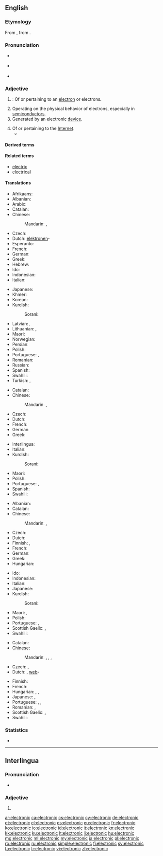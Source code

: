 ==English==

===Etymology===
From {{etyl|la|en}} {{term|electrinus||made of amber|lang=la}}, from {{etyl|grc|en}}  {{term|ἤλεκτρον||amber|tr=ēlektron|lang=grc|sc=polytonic}}.

===Pronunciation===
* {{a|RP}} {{IPA|/ˌɛl.ɛkˈtɹɒn.ɪk/|/ˌɛl.ɪkˈtɹɒn.ɪk/|/ɪˌlɛkˈtɹɒn.ɪk/}}
* {{a|US}} {{IPA|/ɪˌlɛkˈtɹɑː.nɪk/|/ˌiː.lɛkˈtɹɑː.nɪk/}}
* {{audio|en-us-electronic.ogg|Audio (US)|lang=en}}

===Adjective===
{{en-adj|-}}

# {{context|physics|chemistry|lang=en}}: Of or pertaining to an [[electron]] or electrons.
# Operating on the physical behavior of electrons, especially in [[semiconductor]]s.
# Generated by an electronic [[device]].
#: {{usex|'''electronic''' music|lang=en}}
# Of or pertaining to the [[Internet]].
#* {{quote-magazine|title=No hiding place
|date=2013-05-25|volume=407|issue=8837|page=74|magazine={{w|The Economist}}
|url=http://www.economist.com/news/science-and-technology/21578357-plan-assess-peoples-personal-characteristics-their-twitter-streams-no
|passage=In America alone, people spent $170 billion on “direct marketing”—junk mail of both the physical and '''electronic''' varieties—last year. Yet of those who received unsolicited adverts through the post, only 3% bought anything as a result.}}

====Derived terms====
{{lookfrom|electronic}}

====Related terms====
* [[electric]]
* [[electrical]]

====Translations====
{{trans-top|pertaining to electrons}}
* Afrikaans: {{t|af|elektroniese}}
* Albanian: {{t|sq|elektronik|m}}
* Arabic: {{t|ar|إلكتروني|tr='iliktruuniy}}
* Catalan: {{t+|ca|electrònic}}
* Chinese:
*: Mandarin: {{t+|cmn|電子|alt=電子的|tr=diànzǐ de|sc=Hani}}, {{t+|cmn|电子|alt=电子的|tr=diànzǐ de|sc=Hani}}
* Czech: {{t|cs|elektronový}}
* Dutch: [[elektronen]]-
* Esperanto: {{t|eo|elektronika}}
* French: {{t+|fr|électronique}}
* German: {{t+|de|elektronisch}}
* Greek: {{t+|el|ηλεκτρονιακός|tr=ilektroniakós|sc=Grek}}
* Hebrew: {{t|he|אלקטרוני|tr=elektróni}}
* Ido: {{t|io|elektronala}}
* Indonesian: {{t+|id|elektronik}}
* Italian: {{t+|it|elettronico}}
{{trans-mid}}
* Japanese: {{t+|ja|電子|tr=でんし, denshi}}
* Khmer: {{t|km|អស្យាណូ|sc=Khmr|tr=a’syaanoo}}
* Korean: {{t+|ko|전자|tr=jeonja|sc=Hang}}
* Kurdish:
*: Sorani: {{t|ku|ئه‌لیکترۆنی|tr=elictroni|sc=ku-Arab}}
* Latvian: {{t|lv|elektonisks|m}}, {{t|lv|elektroniska|f}}
* Lithuanian: {{t|lt|elektoninis|m}}, {{t|lt|elekroninė|f}}
* Maori: {{t|mi|tāhiko}}
* Norwegian: {{t+|no|elektronisk}}
* Persian: {{t+|fa|الکترونی|tr=elekteroni|sc=fa-Arab}}
* Polish: {{t|pl|elektronowy|m}}
* Portuguese: {{t+|pt|eletrónico}} {{qualifier|Portugal}}, {{t+|pt|eletrônico}} {{qualifier|Brazil}}
* Romanian: {{t+|ro|electronic}}
* Russian: {{t+|ru|электронный|tr=elektrónnyj}}
* Spanish: {{t+|es|electrónico}}
* Swahili: {{t+|sw|ektroniki}}
* Turkish: {{t+|tr|elektronik}}, {{t|tr|çıncalık}}
{{trans-bottom}}

{{trans-top|operating on behavior of electrons}}
* Catalan: {{t+|ca|electrònic}}
* Chinese:
*: Mandarin: {{t+|cmn|電子|alt=電子的|tr=diànzǐ de|sc=Hani}}, {{t+|cmn|电子|alt=电子的|tr=diànzǐ de|sc=Hani}}
* Czech: {{t|cs|elektronový}}
* Dutch: {{t+|nl|elektronisch}}
* French: {{t+|fr|électronique|m|f}}
* German: {{t+|de|elektronisch}}
* Greek: {{t+|el|ηλεκτρονικός|tr=ilektronikós|sc=Grek}}
{{trans-mid}}
* Interlingua: {{t|ia|electronic}}
* Italian: {{t+|it|elettronico}}
* Kurdish:
*: Sorani: {{t|ku|ئه‌لیکترۆنی|tr=elictroni|sc=ku-Arab}}
* Maori: {{t|mi|tāhiko}}
* Polish: {{t+|pl|elektroniczny|m}}
* Portuguese: {{t+|pt|eletrónico}} {{qualifier|Portugal}}, {{t+|pt|eletrônico}} {{qualifier|Brazil}}
* Spanish: {{t+|es|electrónico}}
* Swahili: {{t+|sw|ektroniki}}
{{trans-bottom}}

{{trans-top|generated by electronic device}}
* Albanian: {{t|sq|elektronik|m}}
* Catalan: {{t+|ca|electrònic}}
* Chinese:
*: Mandarin: {{t+|cmn|電子|alt=電子的|tr=diànzǐ de|sc=Hani}}, {{t+|cmn|电子|alt=电子的|tr=diànzǐ de|sc=Hani}}
* Czech: {{t|cs|elektronický}}
* Dutch: {{t+|nl|elektronisch}}
* Finnish: {{t|fi|sähköinen}}, {{t|fi|sähköiset|p}}
* French: {{t+|fr|électronique|m|f}}
* German: {{t+|de|elektronisch}}
* Greek: {{t+|el|ηλεκτρονικός|tr=ilektronikós|sc=Grek}}
* Hungarian: {{t+|hu|elektronikus}}
{{trans-mid}}
* Ido: {{t+|io|elektronika}}
* Indonesian: {{t+|id|elektronik}}
* Italian: {{t+|it|elettronico}}
* Japanese: {{t+|ja|電子|tr=denshi|sc=Jpan}}
* Kurdish:
*: Sorani: {{t|ku|ئه‌لیکترۆنی|tr=elictroni|sc=ku-Arab}}
* Maori: {{t|mi|tāhiko}}, {{t|mi|tāhiko}}
* Polish: {{t+|pl|elektroniczny|m}}
* Portuguese: {{t+|pt|eletrónico}} {{qualifier|Portugal}}, {{t+|pt|eletrônico}} {{qualifier|Brazil}}
* Scottish Gaelic: {{t|gd|dealanach}}, {{t|gd|dealain}}
* Swahili: {{t+|sw|ektroniki}}
{{trans-bottom}}

{{trans-top|of or pertaining to the Internet}}
* Catalan: {{t+|ca|electrònic}}
* Chinese:
*: Mandarin: {{t+|cmn|電子|alt=電子的|tr=diànzǐ de|sc=Hani}}, {{t+|cmn|电子|alt=电子的|tr=diànzǐ de|sc=Hani}}, {{t|cmn|網絡|alt=網絡的|tr=wǎngluò de|sc=Hani}}, {{t+|cmn|网络|alt=网络的|tr=wǎngluò de|sc=Hani}}
* Czech: {{t|cs|elektronický}}, {{t+|cs|internetový}}
* Dutch: {{t+|nl|virtueel}}, [[web]]-
{{trans-mid}}
* Finnish: {{t|fi|sähköinen}}
* French: {{t+|fr|électronique|m|f}}
* Hungarian: {{t+|hu|elektronikus}}, {{t|hu|internetes}}, {{t+|hu|online}}
* Japanese: {{t+|ja|電子|tr=denshi|sc=Jpan}}, {{t+|ja|電脳|tr=dennō|sc=Jpan}}
* Portuguese: {{t+|pt|eletrónico}} {{qualifier|Portugal}}, {{t+|pt|eletrônico}} {{qualifier|Brazil}}, {{t+|pt|online}}
* Romanian: {{t|ro|de Internet}}, {{t+|ro|electronic|m}}
* Scottish Gaelic: {{t|gd|dealanach}}, {{t|gd|dealain}}
* Swahili: {{t+|sw|ektroniki}}
{{trans-bottom}}

===Statistics===
* {{rank|account|party|sight|455|electronic|sea|necessary|idea}}

----

==Interlingua==

===Pronunciation===
* {{IPA|/e.lekˈtɾo.nik/|lang=ia}}

===Adjective===
{{ia-adj|-}}

# {{l|en|electronic}}

[[ar:electronic]]
[[ca:electronic]]
[[cs:electronic]]
[[cy:electronic]]
[[de:electronic]]
[[et:electronic]]
[[el:electronic]]
[[es:electronic]]
[[eu:electronic]]
[[fr:electronic]]
[[ko:electronic]]
[[io:electronic]]
[[id:electronic]]
[[it:electronic]]
[[kn:electronic]]
[[kk:electronic]]
[[ku:electronic]]
[[lt:electronic]]
[[li:electronic]]
[[hu:electronic]]
[[mg:electronic]]
[[ml:electronic]]
[[my:electronic]]
[[ja:electronic]]
[[pl:electronic]]
[[ro:electronic]]
[[ru:electronic]]
[[simple:electronic]]
[[fi:electronic]]
[[sv:electronic]]
[[ta:electronic]]
[[tr:electronic]]
[[vi:electronic]]
[[zh:electronic]]